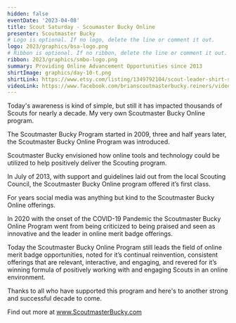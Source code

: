 ```yaml
---
hidden: false
eventDate: '2023-04-08'
title: Scout Saturday - Scoumaster Bucky Online
presenter: Scoutmaster Bucky
# Logo is optional. If no logo, delete the line or comment it out.
logo: 2023/graphics/bsa-logo.png
# Ribbon is optional. If no ribbon, delete the line or comment it out.
ribbon: 2023/graphics/smbo-logo.png
summary: Providing Online Advancement Opportunities since 2013
shirtImage: graphics/day-10-t.png
shirtLink: https://www.etsy.com/listing/1349792104/scout-leader-shirt-scout-life-shirt?ga_order=most_relevant&ga_search_type=all&ga_view_type=gallery&ga_search_query=funny+scout+shirt&ref=sr_gallery-2-15&pro=1&frs=1&sts=1&organic_search_click=1&variation1=3087215705&variation0=3087215787
videoLink: https://www.facebook.com/brianscoutmasterbucky.reiners/videos/3345698932339450
---
```


Today's awareness is kind of simple, but still it has impacted thousands of Scouts for nearly a decade.  My very own Scoutmaster Bucky Online program.

The Scoutmaster Bucky Program started in 2009, three and half years later, the Scoutmaster Bucky Online Program was introduced.

Scoutmaster Bucky envisioned how online tools and technology could be utilized to help positively deliver the Scouting program.

In July of 2013, with support and guidelines laid out from the local Scouting Council, the Scoutmaster Bucky Online program offered it’s first class.

For years social media was anything but kind to the Scoutmaster Bucky Online offerings.

In 2020 with the onset of the COVID-19 Pandemic the Scoutmaster Bucky Online Program went from being criticized to being praised and seen as innovative and the leader in online merit badge offerings.

Today the Scoutmaster Bucky Online Program still leads the field of online merit badge opportunities, noted for it’s continual reinvention, consistent offerings that are relevant, interactive, and engaging, and revered for it’s winning formula of positively working with and engaging Scouts in an online environment.

Thanks to all who have supported this program and here's to another strong and successful decade to come.

Find out more at www.ScoutmasterBucky.com

